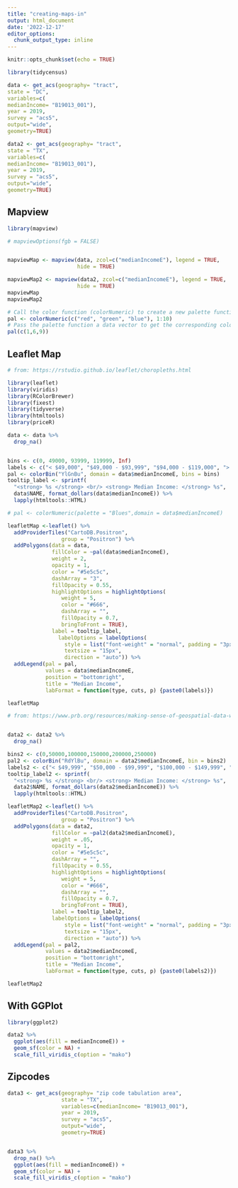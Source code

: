 ```yaml
---
title: "creating-maps-in"
output: html_document
date: '2022-12-17'
editor_options: 
  chunk_output_type: inline
---
```


```r
knitr::opts_chunk$set(echo = TRUE)
```

```r

library(tidycensus)

data <- get_acs(geography= "tract",
state = "DC",
variables=c(
medianIncome= "B19013_001"),
year = 2019,
survey = "acs5",
output="wide",
geometry=TRUE)

data2 <- get_acs(geography= "tract",
state = "TX",
variables=c(
medianIncome= "B19013_001"),
year = 2019,
survey = "acs5",
output="wide",
geometry=TRUE)


```

## Mapview

```r

library(mapview)

# mapviewOptions(fgb = FALSE)


mapviewMap <- mapview(data, zcol=c("medianIncomeE"), legend = TRUE,
                      hide = TRUE)

mapviewMap2 <- mapview(data2, zcol=c("medianIncomeE"), legend = TRUE,
                      hide = TRUE)
mapviewMap
mapviewMap2

```



```r

# Call the color function (colorNumeric) to create a new palette function
pal <- colorNumeric(c("red", "green", "blue"), 1:10)
# Pass the palette function a data vector to get the corresponding colors
pal(c(1,6,9))

```


## Leaflet Map

```r

# from: https://rstudio.github.io/leaflet/choropleths.html

library(leaflet)
library(viridis)
library(RColorBrewer)
library(fixest)
library(tidyverse)
library(htmltools)
library(priceR)

data <- data %>% 
  drop_na()


bins <- c(0, 49000, 93999, 119999, Inf)
labels <- c("< $49,000", "$49,000 - $93,999", "$94,000 - $119,000", "> $119,999")
pal <- colorBin("YlGnBu", domain = data$medianIncomeE, bins = bins)
tooltip_label <- sprintf(
  "<strong> %s </strong> <br/> <strong> Median Income: </strong> %s",
  data$NAME, format_dollars(data$medianIncomeE)) %>% 
  lapply(htmltools::HTML)

# pal <- colorNumeric(palette = "Blues",domain = data$medianIncomeE)

leafletMap <-leaflet() %>%
  addProviderTiles("CartoDB.Positron", 
                 group = "Positron") %>%
  addPolygons(data = data,
              fillColor = ~pal(data$medianIncomeE),
              weight = 2,
              opacity = 1,
              color = "#5e5c5c",
              dashArray = "3",
              fillOpacity = 0.55,
              highlightOptions = highlightOptions(
                 weight = 5,
                 color = "#666",
                 dashArray = "",
                 fillOpacity = 0.7,
                 bringToFront = TRUE),
              label = tooltip_label,
                labelOptions = labelOptions(
                  style = list("font-weight" = "normal", padding = "3px 8px"),
                  textsize = "15px",
                  direction = "auto")) %>%
  addLegend(pal = pal,
            values = data$medianIncomeE,
            position = "bottomright",
            title = "Median Income",
            labFormat = function(type, cuts, p) {paste0(labels)})

leafletMap


```

```r

# from: https://www.prb.org/resources/making-sense-of-geospatial-data-with-r/


data2 <- data2 %>% 
  drop_na()

bins2 <- c(0,50000,100000,150000,200000,250000)
pal2 <- colorBin("RdYlBu", domain = data2$medianIncomeE, bin = bins2)
labels2 <- c("< $49,999", "$50,000 - $99,999", "$100,000 - $149,999", "$150,000 - $199,999", "$200,000- 250,000")
tooltip_label2 <- sprintf(
  "<strong> %s </strong> <br/> <strong> Median Income: </strong> %s",
  data2$NAME, format_dollars(data2$medianIncomeE)) %>% 
  lapply(htmltools::HTML)

leafletMap2 <-leaflet() %>%
  addProviderTiles("CartoDB.Positron", 
                 group = "Positron") %>%
  addPolygons(data = data2,
              fillColor = ~pal2(data2$medianIncomeE),
              weight = .05,
              opacity = 1,
              color = "#5e5c5c",
              dashArray = "",
              fillOpacity = 0.55,
              highlightOptions = highlightOptions(
                 weight = 5,
                 color = "#666",
                 dashArray = "",
                 fillOpacity = 0.7,
                 bringToFront = TRUE),
              label = tooltip_label2,
              labelOptions = labelOptions(
                  style = list("font-weight" = "normal", padding = "3px 8px"),
                  textsize = "15px",
                  direction = "auto")) %>%
  addLegend(pal = pal2,
            values = data2$medianIncomeE,
            position = "bottomright",
            title = "Median Income",
            labFormat = function(type, cuts, p) {paste0(labels2)})

leafletMap2
```


## With GGPlot

```r

library(ggplot2)

data2 %>%
  ggplot(aes(fill = medianIncomeE)) + 
  geom_sf(color = NA) + 
  scale_fill_viridis_c(option = "mako") 

```

## Zipcodes

```r

data3 <- get_acs(geography= "zip code tabulation area",
                 state = "TX",
                 variables=c(medianIncome= "B19013_001"),
                 year = 2019,
                 survey = "acs5",
                 output="wide",
                 geometry=TRUE)


data3 %>%
  drop_na() %>%
  ggplot(aes(fill = medianIncomeE)) + 
  geom_sf(color = NA) + 
  scale_fill_viridis_c(option = "mako") 

```




